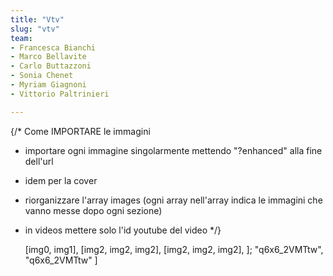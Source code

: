 ```yaml
---
title: "Vtv"
slug: "vtv"
team:
- Francesca Bianchi
- Marco Bellavite
- Carlo Buttazzoni
- Sonia Chenet
- Myriam Giagnoni
- Vittorio Paltrinieri

---
```


{/* Come IMPORTARE le immagini

- importare ogni immagine singolarmente mettendo "?enhanced" alla fine dell'url
- idem per la cover
- riorganizzare l'array images (ogni array nell'array indica le immagini che vanno messe dopo ogni sezione)
- in videos mettere solo l'id youtube del video 
*/}




  [img0, img1],
  [img2, img2, img2],
  [img2, img2, img2],
];
  "q6x6_2VMTtw",
  "q6x6_2VMTtw"
]

